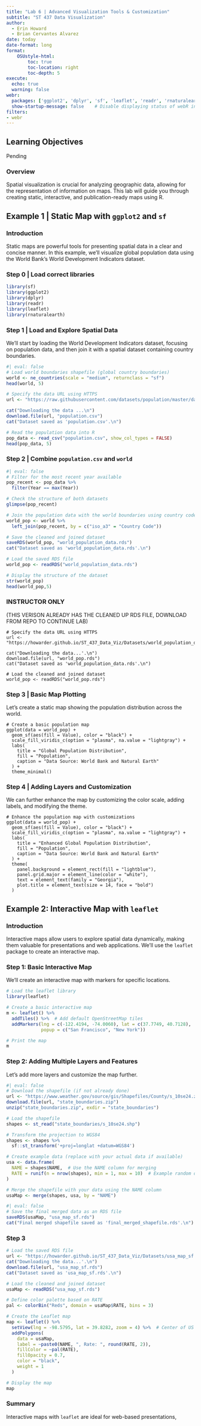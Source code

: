 ```yaml
---
title: "Lab 6 | Advanced Visualization Tools & Customization"
subtitle: "ST 437 Data Visualization"
author: 
  - Erin Howard
  - Brian Cervantes Alvarez
date: today
date-format: long
format: 
    OSUstyle-html:
        toc: true
        toc-location: right
        toc-depth: 5
execute: 
  echo: true
  warning: false
webr:
  packages: ['ggplot2', 'dplyr', 'sf', 'leaflet', 'readr', 'rnaturalearth', 'rnaturalearthdata'] # Install R packages on document open
  show-startup-message: false    # Disable displaying status of webR initialization
filters:
- webr
---
```


## Learning Objectives

Pending

### Overview

Spatial visualization is crucial for analyzing geographic data, allowing for the representation of information on maps. This lab will guide you through creating static, interactive, and publication-ready maps using R.

## Example 1 | Static Map with `ggplot2` and `sf`

### Introduction

Static maps are powerful tools for presenting spatial data in a clear and concise manner. In this example, we’ll visualize global population data using the World Bank’s World Development Indicators dataset.


### Step 0 | Load correct libraries
```r
library(sf)
library(ggplot2)
library(dplyr)
library(readr)
library(leaflet)
library(rnaturalearth)
```

### Step 1 | Load and Explore Spatial Data

We’ll start by loading the World Development Indicators dataset, focusing on population data, and then join it with a spatial dataset containing country boundaries.

```r
#| eval: false
# Load world boundaries shapefile (global country boundaries)
world <- ne_countries(scale = "medium", returnclass = "sf")
head(world, 5)

# Specify the data URL using HTTPS
url <- "https://raw.githubusercontent.com/datasets/population/master/data/population.csv"

cat("Downloading the data ...\n")
download.file(url, "population.csv")
cat("Dataset saved as 'population.csv'.\n")

# Read the population data into R
pop_data <- read_csv("population.csv", show_col_types = FALSE)
head(pop_data, 5)

```

### Step 2 | Combine `population.csv` and `world`

```r
#| eval: false
# Filter for the most recent year available
pop_recent <- pop_data %>%
  filter(Year == max(Year))

# Check the structure of both datasets
glimpse(pop_recent)

# Join the population data with the world boundaries using country codes
world_pop <- world %>%
  left_join(pop_recent, by = c("iso_a3" = "Country Code"))

# Save the cleaned and joined dataset
saveRDS(world_pop, "world_population_data.rds")
cat("Dataset saved as 'world_population_data.rds'.\n")

# Load the saved RDS file
world_pop <- readRDS("world_population_data.rds")

# Display the structure of the dataset
str(world_pop)
head(world_pop,5)
```

### INSTRUCTOR ONLY 
(THIS VERISON ALREADY HAS THE CLEANED UP RDS FILE, DOWNLOAD FROM REPO TO CONTINUE LAB)

```webr-r
# Specify the data URL using HTTPS
url <- "https://howarder.github.io/ST_437_Data_Viz/Datasets/world_population_data.rds"

cat("Downloading the data...'.\n")
download.file(url, "world_pop.rds")
cat("Dataset saved as 'world_population_data.rds'.\n")

# Load the cleaned and joined dataset
world_pop <- readRDS("world_pop.rds")
```

### Step 3 | Basic Map Plotting

Let’s create a static map showing the population distribution across the world.

```webr-r
# Create a basic population map
ggplot(data = world_pop) +
  geom_sf(aes(fill = Value), color = "black") +
  scale_fill_viridis_c(option = "plasma", na.value = "lightgray") +
  labs(
    title = "Global Population Distribution",
    fill = "Population",
    caption = "Data Source: World Bank and Natural Earth"
  ) +
  theme_minimal()
```

### Step 4 | Adding Layers and Customization

We can further enhance the map by customizing the color scale, adding labels, and modifying the theme.

```webr-r
# Enhance the population map with customizations
ggplot(data = world_pop) +
  geom_sf(aes(fill = Value), color = "black") +
  scale_fill_viridis_c(option = "plasma", na.value = "lightgray") +
  labs(
    title = "Enhanced Global Population Distribution",
    fill = "Population",
    caption = "Data Source: World Bank and Natural Earth"
  ) +
  theme(
    panel.background = element_rect(fill = "lightblue"),
    panel.grid.major = element_line(color = "white"),
    text = element_text(family = "Georgia"),
    plot.title = element_text(size = 14, face = "bold")
  )
```

## Example 2: Interactive Map with `leaflet`

### Introduction

Interactive maps allow users to explore spatial data dynamically, making them valuable for presentations and web applications. We’ll use the `leaflet` package to create an interactive map.

### Step 1: Basic Interactive Map

We’ll create an interactive map with markers for specific locations.

```r
# Load the leaflet library
library(leaflet)

# Create a basic interactive map
m <- leaflet() %>%
  addTiles() %>%  # Add default OpenStreetMap tiles
  addMarkers(lng = c(-122.4194, -74.0060), lat = c(37.7749, 40.7128),
             popup = c("San Francisco", "New York"))

# Print the map
m
```

### Step 2: Adding Multiple Layers and Features

Let’s add more layers and customize the map further.

```r
#| eval: false
# Download the shapefile (if not already done)
url <- "https://www.weather.gov/source/gis/Shapefiles/County/s_10se24.zip"
download.file(url, "state_boundaries.zip")
unzip("state_boundaries.zip", exdir = "state_boundaries")

# Load the shapefile
shapes <- st_read("state_boundaries/s_10se24.shp")

# Transform the projection to WGS84
shapes <- shapes %>%
  sf::st_transform('+proj=longlat +datum=WGS84')

# Create example data (replace with your actual data if available)
usa <- data.frame(
  NAME = shapes$NAME,  # Use the NAME column for merging
  RATE = runif(n = nrow(shapes), min = 1, max = 10)  # Example random data
)

# Merge the shapefile with your data using the NAME column
usaMap <- merge(shapes, usa, by = "NAME")
```
```r
#| eval: false
# Save the final merged data as an RDS file
saveRDS(usaMap, "usa_map_sf.rds")
cat("Final merged shapefile saved as 'final_merged_shapefile.rds'.\n")
```

### Step 3 
```r
# Load the saved RDS file
url <- "https://howarder.github.io/ST_437_Data_Viz/Datasets/usa_map_sf.rds"
cat("Downloading the data...'.\n")
download.file(url, "usa_map_sf.rds")
cat("Dataset saved as 'usa_map_sf.rds'.\n")

# Load the cleaned and joined dataset
usaMap <- readRDS("usa_map_sf.rds")

# Define color palette based on RATE
pal <- colorBin("Reds", domain = usaMap$RATE, bins = 3)

# Create the Leaflet map
map <- leaflet() %>%
  setView(lng = -98.5795, lat = 39.8282, zoom = 4) %>%  # Center of US
  addPolygons(
    data = usaMap,
    label = ~paste0(NAME, ", Rate: ", round(RATE, 2)),
    fillColor = ~pal(RATE),
    fillOpacity = 0.7,
    color = "black",
    weight = 1
  )

# Display the map
map
```

### Summary

Interactive maps with `leaflet` are ideal for web-based presentations, 


